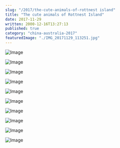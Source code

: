 ```yaml
---
slug: "/2017/the-cute-animals-of-rottnest island"
title: "The cute animals of Rottnest Island"
date: 2017-11-29
written: 2000-12-16T13:27:13
published: true
category: "china-australia-2017"
featuredImage: "./IMG_20171129_113251.jpg"
---
```


![Image](IMG_20171129_113128_2.jpg)

![Image](IMG_20171129_094754.jpg)

![Image](IMG_20171129_095217.jpg)

![Image](IMG_20171129_105203.jpg)

![Image](IMG_20171129_154326.jpg)

![Image](IMG_20171129_154409.jpg)

![Image](IMG_20171129_104421.jpg)

![Image](IMG_20171129_105624.jpg)

![Image](IMG_20171129_153544.jpg)

![Image](IMG_20171129_153119_2.jpg)
